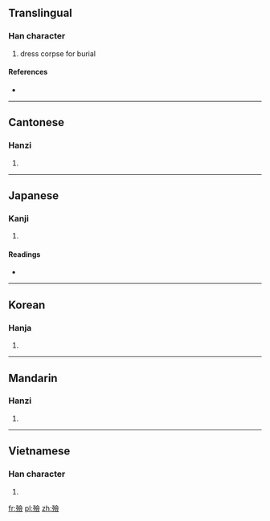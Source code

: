 {{also|殓}}
==Translingual==

===Han character===
{{Han char|rn=78|rad=歹|as=13|sn=17|four=1828<sub>6</sub>|canj=一弓人一人 (MNOMO)}}

# dress corpse for burial

====References====
* {{Han ref|kx=0583.380|dkj=16590|dj=0976.240|hdz=21395.110|uh=6BAE|ud=27566|bh=C0D4|bd=49364}}

----

==Cantonese==

===Hanzi===
{{yue-hanzi|jyut=|y=lim6|sim=殓}}

# {{defn|lang=yue|sort=歹13}}

----

==Japanese==

===Kanji===
{{ja-kanji|grade=|rs=歹13}}

# {{defn|lang=ja|sort=歹13}}

====Readings====
* {{ja-readings|on=[[れん]] (ren)|kun=[[おさめる]] (osameru)}}

----

==Korean==

===Hanja===
{{ko-hanja|hangeul=렴>염|eumhun=|rv=ryeom>yeom|mr=ryŏm>yŏm|y=lyem>yem}}

# {{defn|lang=ko|sort=歹13}}

----

==Mandarin==

===Hanzi===
{{cmn-hanzi|sim=殓|pin=[[liàn]] ([[lian4]])|wg=lien<sup>4</sup>}}

# {{defn|lang=cmn|sort=歹13}}

----

==Vietnamese==

===Han character===
{{vi-hantu|[[liễm]], [[liệm]], [[lịm]]|rs=歹13}}

# {{defn|lang=vi|sort=歹13}}

[[fr:殮]]
[[pl:殮]]
[[zh:殮]]